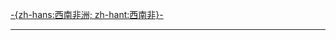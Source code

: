 {{flagdeco|South Africa|1912}} [[西南非洲|-{zh-hans:西南非洲; zh-hant:西南非}-]]<noinclude>
----
{{NAM-all}}
[[Category:納米比亞旗幟模板|{{PAGENAME}}]]
[[Category:非洲国家模板|{{PAGENAME}}]]
</noinclude>